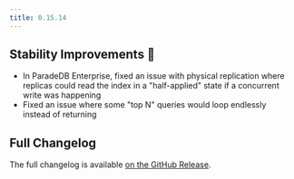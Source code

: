 ```yaml
---
title: 0.15.14
---
```


## Stability Improvements 💪

- In ParadeDB Enterprise, fixed an issue with physical replication where replicas could read the index in a "half-applied" state if a concurrent write
  was happening
- Fixed an issue where some "top N" queries would loop endlessly instead of returning

## Full Changelog

The full changelog is available [on the GitHub Release](https://github.com/paradedb/paradedb/releases/tag/v0.15.14).
